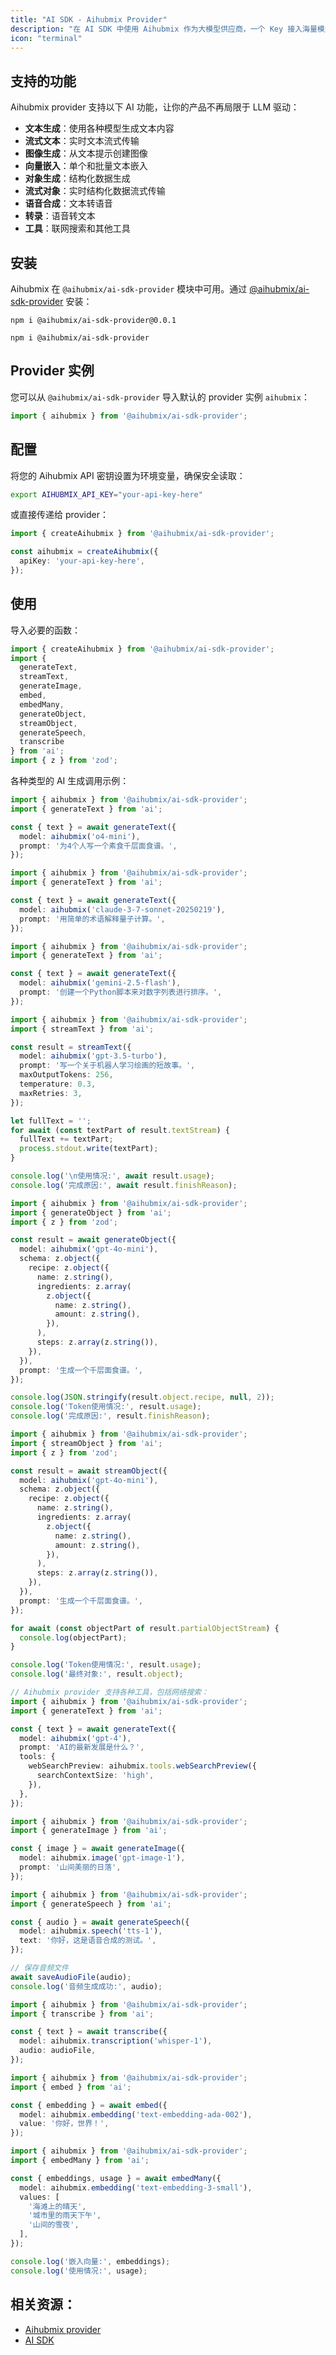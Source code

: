 ```yaml
---
title: "AI SDK - Aihubmix Provider"
description: "在 AI SDK 中使用 Aihubmix 作为大模型供应商，一个 Key 接入海量模型。"
icon: "terminal"
---
```


## 支持的功能

Aihubmix provider 支持以下 AI 功能，让你的产品不再局限于 LLM 驱动：

- **文本生成**：使用各种模型生成文本内容
- **流式文本**：实时文本流式传输
- **图像生成**：从文本提示创建图像
- **向量嵌入**：单个和批量文本嵌入
- **对象生成**：结构化数据生成
- **流式对象**：实时结构化数据流式传输
- **语音合成**：文本转语音
- **转录**：语音转文本
- **工具**：联网搜索和其他工具

## 安装

Aihubmix 在 `@aihubmix/ai-sdk-provider` 模块中可用。通过 [@aihubmix/ai-sdk-provider](https://www.npmjs.com/package/@aihubmix/ai-sdk-provider) 安装：

<CodeGroup>

```shell ai 4.3
npm i @aihubmix/ai-sdk-provider@0.0.1
```


```shell ai 5 beta
npm i @aihubmix/ai-sdk-provider
```

</CodeGroup>

## Provider 实例

您可以从 `@aihubmix/ai-sdk-provider` 导入默认的 provider 实例 `aihubmix`：

```ts
import { aihubmix } from '@aihubmix/ai-sdk-provider';
```

## 配置

将您的 Aihubmix API 密钥设置为环境变量，确保安全读取：

```bash
export AIHUBMIX_API_KEY="your-api-key-here"
```

或直接传递给 provider：

```ts
import { createAihubmix } from '@aihubmix/ai-sdk-provider';

const aihubmix = createAihubmix({
  apiKey: 'your-api-key-here',
});
```

## 使用

导入必要的函数：

```ts
import { createAihubmix } from '@aihubmix/ai-sdk-provider';
import { 
  generateText, 
  streamText, 
  generateImage, 
  embed, 
  embedMany, 
  generateObject, 
  streamObject, 
  generateSpeech, 
  transcribe 
} from 'ai';
import { z } from 'zod';
```

各种类型的 AI 生成调用示例：

<CodeGroup>

```ts 生成文本
import { aihubmix } from '@aihubmix/ai-sdk-provider';
import { generateText } from 'ai';

const { text } = await generateText({
  model: aihubmix('o4-mini'),
  prompt: '为4个人写一个素食千层面食谱。',
});
```


```ts Claude 模型
import { aihubmix } from '@aihubmix/ai-sdk-provider';
import { generateText } from 'ai';

const { text } = await generateText({
  model: aihubmix('claude-3-7-sonnet-20250219'),
  prompt: '用简单的术语解释量子计算。',
});
```


```ts Gemini 模型
import { aihubmix } from '@aihubmix/ai-sdk-provider';
import { generateText } from 'ai';

const { text } = await generateText({
  model: aihubmix('gemini-2.5-flash'),
  prompt: '创建一个Python脚本来对数字列表进行排序。',
});
```


```ts 流式文本
import { aihubmix } from '@aihubmix/ai-sdk-provider';
import { streamText } from 'ai';

const result = streamText({
  model: aihubmix('gpt-3.5-turbo'),
  prompt: '写一个关于机器人学习绘画的短故事。',
  maxOutputTokens: 256,
  temperature: 0.3,
  maxRetries: 3,
});

let fullText = '';
for await (const textPart of result.textStream) {
  fullText += textPart;
  process.stdout.write(textPart);
}

console.log('\n使用情况:', await result.usage);
console.log('完成原因:', await result.finishReason);
```


```ts 生成对象
import { aihubmix } from '@aihubmix/ai-sdk-provider';
import { generateObject } from 'ai';
import { z } from 'zod';

const result = await generateObject({
  model: aihubmix('gpt-4o-mini'),
  schema: z.object({
    recipe: z.object({
      name: z.string(),
      ingredients: z.array(
        z.object({
          name: z.string(),
          amount: z.string(),
        }),
      ),
      steps: z.array(z.string()),
    }),
  }),
  prompt: '生成一个千层面食谱。',
});

console.log(JSON.stringify(result.object.recipe, null, 2));
console.log('Token使用情况:', result.usage);
console.log('完成原因:', result.finishReason);
```


```ts 流式对象
import { aihubmix } from '@aihubmix/ai-sdk-provider';
import { streamObject } from 'ai';
import { z } from 'zod';

const result = await streamObject({
  model: aihubmix('gpt-4o-mini'),
  schema: z.object({
    recipe: z.object({
      name: z.string(),
      ingredients: z.array(
        z.object({
          name: z.string(),
          amount: z.string(),
        }),
      ),
      steps: z.array(z.string()),
    }),
  }),
  prompt: '生成一个千层面食谱。',
});

for await (const objectPart of result.partialObjectStream) {
  console.log(objectPart);
}

console.log('Token使用情况:', result.usage);
console.log('最终对象:', result.object);
```


```ts 工具调用
// Aihubmix provider 支持各种工具，包括网络搜索：
import { aihubmix } from '@aihubmix/ai-sdk-provider';
import { generateText } from 'ai';

const { text } = await generateText({
  model: aihubmix('gpt-4'),
  prompt: 'AI的最新发展是什么？',
  tools: {
    webSearchPreview: aihubmix.tools.webSearchPreview({
      searchContextSize: 'high',
    }),
  },
});
```


```ts 图像生成
import { aihubmix } from '@aihubmix/ai-sdk-provider';
import { generateImage } from 'ai';

const { image } = await generateImage({
  model: aihubmix.image('gpt-image-1'),
  prompt: '山间美丽的日落',
});
```


```ts 语音合成
import { aihubmix } from '@aihubmix/ai-sdk-provider';
import { generateSpeech } from 'ai';

const { audio } = await generateSpeech({
  model: aihubmix.speech('tts-1'),
  text: '你好，这是语音合成的测试。',
});

// 保存音频文件
await saveAudioFile(audio);
console.log('音频生成成功:', audio);
```


```ts 转录
import { aihubmix } from '@aihubmix/ai-sdk-provider';
import { transcribe } from 'ai';

const { text } = await transcribe({
  model: aihubmix.transcription('whisper-1'),
  audio: audioFile,
});
```


```ts 向量嵌入
import { aihubmix } from '@aihubmix/ai-sdk-provider';
import { embed } from 'ai';

const { embedding } = await embed({
  model: aihubmix.embedding('text-embedding-ada-002'),
  value: '你好，世界！',
});
```


```ts 批量嵌入
import { aihubmix } from '@aihubmix/ai-sdk-provider';
import { embedMany } from 'ai';

const { embeddings, usage } = await embedMany({
  model: aihubmix.embedding('text-embedding-3-small'),
  values: [
    '海滩上的晴天',
    '城市里的雨天下午',
    '山间的雪夜',
  ],
});

console.log('嵌入向量:', embeddings);
console.log('使用情况:', usage);
```

</CodeGroup>

## 相关资源：

- [Aihubmix provider](https://v5.ai-sdk.dev/providers/community-providers/aihubmix)
- [AI SDK](https://ai-sdk.dev/docs)